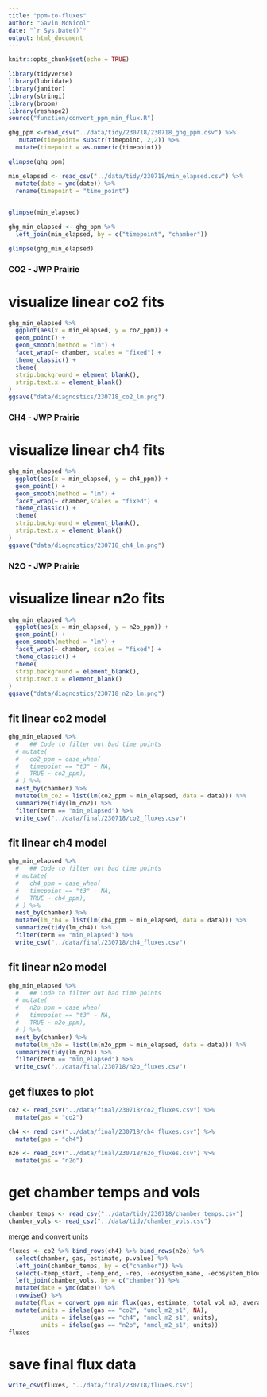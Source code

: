 ```yaml
---
title: "ppm-to-fluxes"
author: "Gavin McNicol"
date: "`r Sys.Date()`"
output: html_document
---
```


```r
knitr::opts_chunk$set(echo = TRUE)
```

```r
library(tidyverse)
library(lubridate)
library(janitor)
library(stringi)
library(broom)
library(reshape2)
source("function/convert_ppm_min_flux.R")
```

```r
ghg_ppm <-read_csv("../data/tidy/230718/230718_ghg_ppm.csv") %>% 
   mutate(timepoint= substr(timepoint, 2,2)) %>% 
  mutate(timepoint = as.numeric(timepoint))

```


```r
glimpse(ghg_ppm)
```


```r
min_elapsed <- read_csv("../data/tidy/230718/min_elapsed.csv") %>%
  mutate(date = ymd(date)) %>% 
  rename(timepoint = "time_point")
  
```

```r
glimpse(min_elapsed)
```


```r
ghg_min_elapsed <- ghg_ppm %>% 
  left_join(min_elapsed, by = c("timepoint", "chamber"))
```


```r
glimpse(ghg_min_elapsed)
```


### CO2 - JWP Prairie

# visualize linear co2 fits

```r
ghg_min_elapsed %>% 
  ggplot(aes(x = min_elapsed, y = co2_ppm)) + 
  geom_point() + 
  geom_smooth(method = "lm") + 
  facet_wrap(~ chamber, scales = "fixed") + 
  theme_classic() +
  theme(
  strip.background = element_blank(),
  strip.text.x = element_blank()
)
ggsave("data/diagnostics/230718_co2_lm.png")
```

 
### CH4 - JWP Prairie 

# visualize linear ch4 fits

```r
ghg_min_elapsed %>% 
  ggplot(aes(x = min_elapsed, y = ch4_ppm)) + 
  geom_point() + 
  geom_smooth(method = "lm") + 
  facet_wrap(~ chamber,scales = "fixed") + 
  theme_classic() +
  theme(
  strip.background = element_blank(),
  strip.text.x = element_blank()
)
ggsave("data/diagnostics/230718_ch4_lm.png")
```

### N2O -  JWP Prairie

# visualize linear n2o fits

```r
ghg_min_elapsed %>% 
  ggplot(aes(x = min_elapsed, y = n2o_ppm)) + 
  geom_point() + 
  geom_smooth(method = "lm") + 
  facet_wrap(~ chamber, scales = "fixed") + 
  theme_classic() +
  theme(
  strip.background = element_blank(),
  strip.text.x = element_blank()
)
ggsave("data/diagnostics/230718_n2o_lm.png")
```

## fit linear co2 model

```r
ghg_min_elapsed %>%
  #   ## Code to filter out bad time points
  # mutate(
  #   co2_ppm = case_when(
  #   timepoint == "t3" ~ NA,
  #   TRUE ~ co2_ppm),
  # ) %>% 
  nest_by(chamber) %>% 
  mutate(lm_co2 = list(lm(co2_ppm ~ min_elapsed, data = data))) %>%
  summarize(tidy(lm_co2)) %>% 
  filter(term == "min_elapsed") %>% 
  write_csv("../data/final/230718/co2_fluxes.csv")
```

## fit linear ch4 model

```r
ghg_min_elapsed %>%
  #   ## Code to filter out bad time points
  # mutate(
  #   ch4_ppm = case_when(
  #   timepoint == "t3" ~ NA,
  #   TRUE ~ ch4_ppm),
  # ) %>% 
  nest_by(chamber) %>% 
  mutate(lm_ch4 = list(lm(ch4_ppm ~ min_elapsed, data = data))) %>%
  summarize(tidy(lm_ch4)) %>% 
  filter(term == "min_elapsed") %>% 
  write_csv("../data/final/230718/ch4_fluxes.csv")
```

## fit linear n2o model

```r
ghg_min_elapsed %>%
  #   ## Code to filter out bad time points
  # mutate(
  #   n2o_ppm = case_when(
  #   timepoint == "t3" ~ NA,
  #   TRUE ~ n2o_ppm),
  # ) %>% 
  nest_by(chamber) %>% 
  mutate(lm_n2o = list(lm(n2o_ppm ~ min_elapsed, data = data))) %>%
  summarize(tidy(lm_n2o)) %>% 
  filter(term == "min_elapsed") %>% 
  write_csv("../data/final/230718/n2o_fluxes.csv")
```

## get fluxes to plot

```r
co2 <- read_csv("../data/final/230718/co2_fluxes.csv") %>% 
  mutate(gas = "co2")
```

```r
ch4 <- read_csv("../data/final/230718/ch4_fluxes.csv") %>% 
  mutate(gas = "ch4")
```

```r
n2o <- read_csv("../data/final/230718/n2o_fluxes.csv") %>% 
  mutate(gas = "n2o")
```


# get chamber temps and vols

```r
chamber_temps <- read_csv("../data/tidy/230718/chamber_temps.csv")
chamber_vols <- read_csv("../data/tidy/chamber_vols.csv")
```


merge and convert units

```r
fluxes <- co2 %>% bind_rows(ch4) %>% bind_rows(n2o) %>% 
  select(chamber, gas, estimate, p.value) %>% 
  left_join(chamber_temps, by = c("chamber")) %>% 
  select(-temp_start, -temp_end, -rep, -ecosystem_name, -ecosystem_block) %>% 
  left_join(chamber_vols, by = c("chamber")) %>% 
  mutate(date = ymd(date)) %>% 
  rowwise() %>% 
  mutate(flux = convert_ppm_min_flux(gas, estimate, total_vol_m3, average_temp_kelvin)) %>% 
  mutate(units = ifelse(gas == "co2", "umol_m2_s1", NA),
         units = ifelse(gas == "ch4", "nmol_m2_s1", units),
         units = ifelse(gas == "n2o", "nmol_m2_s1", units))
fluxes
```

# save final flux data

```r
write_csv(fluxes, "../data/final/230718/fluxes.csv")
```

